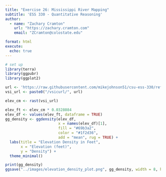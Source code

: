 ```yaml
---
title: "Exercise 26: Mississippi River Mapping"
subtitle: 'ESS 330 - Quantitative Reasoning'
author:
  - name: "Zachary Cramton"
    url: "https://zachary.cramton.com"
    email: "ZCramton@colostate.edu"

format: html
execute:
  echo: true
---
```

```r
# set up
library(terra)
library(ggpubr)
library(ggplot2)

url <- 'https://raw.githubusercontent.com/mikejohnson51/csu-ess-330/refs/heads/main/resources/foco-elev-cm.tif'
vsi_url <- paste0("/vsicurl/", url)

elev_cm <- rast(vsi_url)
```

```r
elev_ft <- elev_cm * 0.0328084
elev_df <- values(elev_ft, dataframe = TRUE)
gg_density <- ggdensity(elev_df, 
                        x = names(elev_df)[1], 
                        fill = "#69b3a2", 
                        color = "#1f2d36",
                        add = "mean", rug = TRUE) +
  labs(title = "Elevation Density in Feet",
       x = "Elevation (feet)",
       y = "Density") +
  theme_minimal()

print(gg_density)
ggsave("../images/elevation_density_plot.png", gg_density, width = 8, height = 6)
```